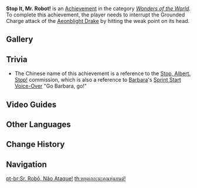 {{Achievement Infobox
|title        = 
|id           = 82142
|order id     = 2142
|category     = Wonders of the World
|description  = Interrupt the charged attack of the [[Aeonblight Drake]] by attacking the core on its head.
|requirements = 
|primogems    = 5
|tracking     = 
|topic        = Aeonblight Drake
|hidden       = 1
|type         = Boss
}}
'''Stop It, Mr. Robot!''' is an [[Achievement]] in the category ''[[Wonders of the World]]''. To complete this achievement, the player needs to interrupt the Grounded Charge attack of the [[Aeonblight Drake]] by hitting the weak point on its head.
<!--
==Gameplay Notes==
* 

==Trivia==
* 
-->
==Gallery==
{{Preview
|size=300px
|file=Aeonblight Drake Grounded Charge
|caption=Grounded Charge Attack
}}
<!--
==Video Guides==
{{#evt:
service=youtube
|id=
|description=
|alignment=inline
|valignment=top
|dimensions=250
}}
-->
==Trivia==
* The Chinese name of this achievement is a reference to the [[Stop, Albert. Stop!]] commission, which is also a reference to [[Barbara]]'s [[Barbara/Voice-Overs#Combat|Sprint Start Voice-Over]] "Go Barbara, go!"

==Video Guides==
{{EVT
|video1   = https://youtu.be/BypD5VNxXrY
|caption1 = Hidden Achievement Sumeru: Stop It, Mr  Robot!
}}
==Other Languages==
{{Other Languages
|en      = Stop It, Mr. Robot!
|zhs     = 遗迹先生，别再冲了{{lmdash}}！
|zhs_rm  = Yíjì-xiānshēng, Bié Zài Chōngle{{lmdash}}!
|zht     = 遺蹟先生，別再衝了{{lmdash}}！
|zht_rm  = Yíjī-xiānshēng, Bié Zài Chōngle{{lmdash}}!
|zh_tl   = Stop Mr. Ruin, Stop!
|ja      = {{rubi|遺|い|跡|せき}}、ストップ！
|ja_rm   = Iseki, Sutoppu!
|ja_tl   = 
|ko      = 유적 씨, 이제 그만 진정하세요{{lmdash}}!
|ko_rm   = Yujeok Ssi, Ije Geuman Jinjeonghaseyo{{lmdash}}!
|ko_tl   = Mr. Ruins, Please Calm Down {{nowrap|Now&mdash;!}}
|es      = Botón de emergencia
|es_tl   = Emergency Button
|fr      = Coucouche panier&nbsp;!
|fr_tl   = Go Back to Bed, Good Boy!
|fr_note = This phrase is often used for dogs and literally means "lie down [in your] basket".
|ru      = Постойте, господин робот!
|ru_tl   = Stop It, Mr. Robot!
|th      = หยุดเถอะนะคุณหุ่นยนต์!
|th_rm   = 
|th_tl   = 
|vi      = Quý Ngài Di Tích, Đừng Xung Phong Nữa!
|vi_tl   = Mr. Relic, Stop Charging!
|de      = Hör doch auf mit dem Sturmangriff!
|de_tl   = Will You Stop With the Charge!
|id      = CUKUP, Bapak Robot!
|id_tl   = ENOUGH, Mr. Robot!
|pt      = Sr. Robô, Não Ataque!
|pt_tl   = Mr. Robot, Don't Attack!
|tr      = Yeter Artık Bay Robot!
|tr_tl   = 
|it      = È ora di finirla, signor Robot!
|it_tl   = 
}}

==Change History==
{{Change History|3.1}}
<!--
==References==
{{Reflist}}
-->
==Navigation==
{{Achievement Navbox}}

[[pt-br:Sr. Robô, Não Ataque!]]
[[th:หยุดเถอะนะคุณหุ่นยนต์!]]